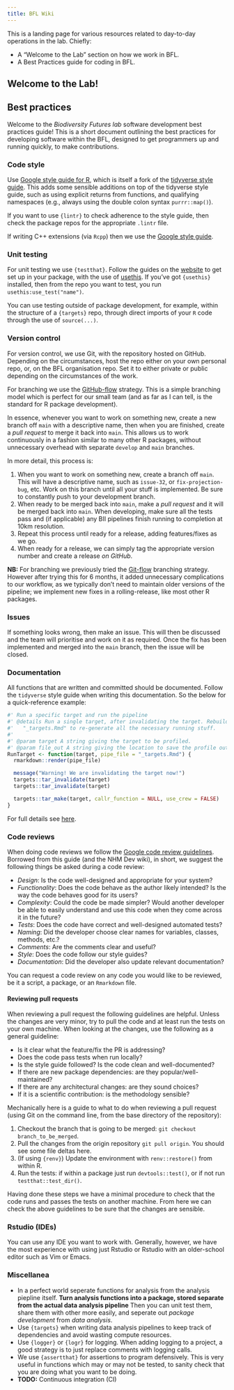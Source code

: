 ```yaml
---
title: BFL Wiki
---
```


This is a landing page for various resources related to day-to-day operations in the lab. Chiefly:

- A "Welcome to the Lab" section on how we work in BFL.
- A Best Practices guide for coding in BFL.

## Welcome to the Lab!


## Best practices

Welcome to the *Biodiversity Futures lab* software development best practices guide! This is a short document outlining the best practices for developing software within the BFL, designed to get programmers up and running quickly, to make contributions.

### Code style

Use [Google style guide for R](https://google.github.io/styleguide/Rguide.html), which is itself a fork of the [tidyverse style guide](https://style.tidyverse.org/). This adds some sensible additions on top of the tidyverse style guide, such as using explicit returns from functions, and qualifying namespaces (e.g., always using the double colon syntax `purrr::map()`).

If you want to use `{lintr}` to check adherence to the style guide, then check the package repos for the appropriate `.lintr` file.

If writing C++ extensions (via `Rcpp`) then we use the [Google style guide](https://google.github.io/styleguide/cppguide.html).

### Unit testing

For unit testing we use `{testthat}`. Follow the guides on the [website](https://testthat.r-lib.org/index.html) to get set up in your package, with the use of [usethis](https://github.com/r-lib/usethis). If you’ve got `{usethis}` installed, then from the repo you want to test, you run `usethis:use_test("name")`.

You can use testing outside of package development, for example, within the structure of a `{targets}` repo, through direct imports of your `R` code through the use of `source(...)`.

### Version control

For version control, we use Git, with the repository hosted on GitHub. Depending on the circumstances, host the repo either on your own personal repo, or, on the BFL organisation repo. Set it to either private or public depending on the circumstances of the work.

For branching we use the [GitHub-flow](https://githubflow.github.io/) strategy. This is a simple branching model which is perfect for our small team (and as far as I can tell, is the standard for R package development).

In essence, whenever you want to work on something new, create a new branch off `main` with a descriptive name, then when you are finished, create a *pull request* to merge it back into `main`. This allows us to work continuously in a fashion similar to many other R packages, without unnecessary overhead with separate `develop` and `main` branches.

In more detail, this process is:

1. When you want to work on something new, create a branch off `main`. This will have a descriptive name, such as `issue-32`, or `fix-projection-bug`, etc. Work on this branch until all your stuff is implemented. Be sure to constantly push to your development branch.
2. When ready to be merged back into `main`, make a *pull request* and it will be merged back into `main`. When developing, make sure all the tests pass and (if applicable) any BII pipelines finish running to completion at 10km resolution.
3. Repeat this process until ready for a release, adding features/fixes as we go.
4. When ready for a release, we can simply tag the appropriate version number and create a release *on GitHub*.

**NB:** For branching we previously tried the [Git-flow](https://nvie.com/posts/a-successful-git-branching-model/) branching strategy. However after trying this for 6 months, it added unnecessary complications to our workflow, as we typically don't need to maintain older versions of the pipeline; we implement new fixes in a rolling-release, like most other R packages.

### Issues

If something looks wrong, then make an issue. This will then be discussed and the team will prioritise and work on it as required. Once the fix has been implemented and merged into the `main` branch, then the issue will be closed.

### Documentation

All functions that are written and committed should be documented. Follow the `tidyverse` style guide when writing this documentation. So the below for a quick-reference example:

``` r
#' Run a specific target and run the pipeline
#' @details Run a single target, after invalidating the target. Rebuilds the
#'   "_targets.Rmd" to re-generate all the necessary running stuff.
#'
#' @param target A string giving the target to be profiled.
#' @param file_out A string giving the location to save the profile output.
RunTarget <- function(target, pipe_file = "_targets.Rmd") {
  rmarkdown::render(pipe_file)

  message("Warning! We are invalidating the target now!")
  targets::tar_invalidate(target)
  targets::tar_invalidate(target)

  targets::tar_make(target, callr_function = NULL, use_crew = FALSE)
}
```

For full details see [here](https://style.tidyverse.org/documentation.html).

### Code reviews

When doing code reviews we follow the [Google code review guidelines](https://google.github.io/eng-practices/review/). Borrowed from this guide (and the NHM Dev wiki), in short, we suggest the following things be asked during a code review:

- *Design*: Is the code well-designed and appropriate for your system?
- *Functionality*: Does the code behave as the author likely intended? Is the way the code behaves good for its users?
- *Complexity*: Could the code be made simpler? Would another developer be able to easily understand and use this code when they come across it in the future?
- *Tests*: Does the code have correct and well-designed automated tests?
- *Naming*: Did the developer choose clear names for variables, classes, methods, etc.?
- *Comments*: Are the comments clear and useful?
- *Style*: Does the code follow our style guides?
- *Documentation*: Did the developer also update relevant documentation?

You can request a code review on any code you would like to be reviewed, be it a script, a package, or an `Rmarkdown` file.

#### Reviewing pull requests

When reviewing a pull request the following guidelines are helpful. Unless the changes are very minor, try to pull the code and at least run the tests on your own machine. When looking at the changes, use the following as a general guideline:

- Is it clear what the feature/fix the PR is addressing?
- Does the code pass tests when run locally?
- Is the style guide followed? Is the code clean and well-documented?
- If there are new package dependencies: are they popular/well-maintained?
- If there are any architectural changes: are they sound choices?
- If it is a scientific contribution: is the methodology sensible?

Mechanically here is a guide to what to do when reviewing a pull request (using Git on the command line, from the base directory of the repository):

1. Checkout the branch that is going to be merged: `git checkout branch_to_be_merged`.
2. Pull the changes from the origin repository `git pull origin`. You should see some file deltas here.
3. (If using `{renv}`) Update the environment with `renv::restore()` from within R.
4. Run the tests: if within a package just run `devtools::test()`, or if not run `testthat::test_dir()`.

Having done these steps we have a minimal procedure to check that the code runs and passes the tests on another machine. From here we can check the above guidelines to be sure that the changes are sensible.

### Rstudio (IDEs)

You can use any IDE you want to work with. Generally, however, we have the most experience with using just Rstudio or Rstudio with an older-school editor such as Vim or Emacs.

### Miscellanea

- In a perfect world seperate functions for analysis from the analysis piepline itself. **Turn analysis functions into a package, stored separate from the actual data analysis pipeline** Then you can unit test them, share them with other more easily, and seperate out *package development* from *data analysis*.
- Use `{targets}` when writing data analysis pipelines to keep track of dependencies and avoid wasting compute resources.
- Use `{logger}` or `{logr}` for logging. When adding logging to a project, a good strategy is to just replace comments with logging calls.
- We use `{assertthat}` for assertions to program defensively. This is very useful in functions which may or may not be tested, to sanity check that you are doing what you want to be doing.
- **TODO:** Continuous integration (CI)
